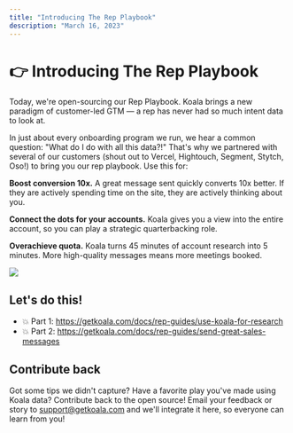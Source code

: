 ```yaml
---
title: "Introducing The Rep Playbook"
description: "March 16, 2023"
---
```


# 👉 Introducing The Rep Playbook

Today, we're open-sourcing our Rep Playbook. Koala brings a new paradigm of customer-led GTM — a rep has never had so much intent data to look at.

In just about every onboarding program we run, we hear a common question: "What do I do with all this data?!" That's why we partnered with several of our customers (shout out to Vercel, Hightouch, Segment, Stytch, Oso!) to bring you our rep playbook. Use this for:

**Boost conversion 10x.** A great message sent quickly converts 10x better. If they are actively spending time on the site, they are actively thinking about you.

**Connect the dots for your accounts.** Koala gives you a view into the entire account, so you can play a strategic quarterbacking role. 

**Overachieve quota.** Koala turns 45 minutes of account research into 5 minutes. More high-quality messages means more meetings booked. 

![](/images/the-rep-playbook.jpg)

## Let's do this!

- 💥 Part 1: https://getkoala.com/docs/rep-guides/use-koala-for-research
- 💥 Part 2: https://getkoala.com/docs/rep-guides/send-great-sales-messages

## Contribute back
Got some tips we didn't capture? Have a favorite play you've made using Koala data? Contribute back to the open source! Email your feedback or story to support@getkoala.com and we'll integrate it here, so everyone can learn from you!
